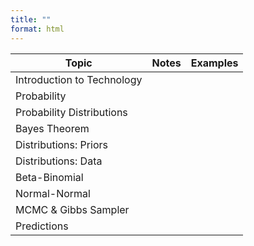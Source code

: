 ```yaml
---
title: ""
format: html
---
```


| Topic                      | Notes | Examples |
|----------------------------|-------|----------|
| Introduction to Technology |       |          |
| Probability                |       |          |
| Probability Distributions  |       |          |
| Bayes Theorem              |       |          |
| Distributions: Priors      |       |          |
| Distributions: Data        |       |          |
| Beta-Binomial              |       |          |
| Normal-Normal              |       |          |
| MCMC & Gibbs Sampler       |       |          |
| Predictions                |       |          |
